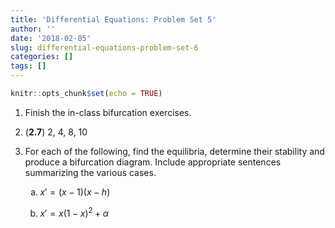 ```yaml
---
title: 'Differential Equations: Problem Set 5'
author: ''
date: '2018-02-05'
slug: differential-equations-problem-set-6
categories: []
tags: []
---
```


```r
knitr::opts_chunk$set(echo = TRUE)
```

1.  Finish the in-class bifurcation exercises.

1.  (**2.7**) 2, 4, 8, 10

1.  For each of the following, find the equilibria, determine their stability and produce a bifurcation diagram. Include appropriate sentences summarizing the various cases.

    a.  $x' = (x-1)(x-h)$
    
    a.  $x'= x(1 - x) ^ 2 + \alpha$
